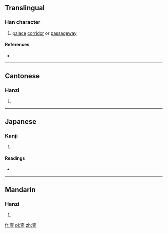 {{also|壼}}
==Translingual==

===Han character===
{{Han char|rn=33|rad=士|as=08|sn=11|four=|canj=土月一金 (GBMC), X土月一金 (XGBMC)|ids=⿳[[士]][[冖]][[亚]]}}

# [[palace]] [[corridor]] or [[passageway]]

====References====
* {{Han ref|kx=0243.091|hdz=10458.060|uh=58F8|ud=22776}}

----

==Cantonese==

===Hanzi===
{{yue-hanzi|jyut=[[kwan2]]|y=kwan2}}

# {{defn|lang=yue|sort=士08}}

----

==Japanese==

===Kanji===
{{ja-kanji|grade=|rs=士08}}

# {{defn|lang=ja|sort=士08}}

====Readings====
* {{ja-readings|on=[[こん]] (kon)|kun=[[へやのつろ]] (heyanotsuro), [[おく]] (oku)}}

----

==Mandarin==

===Hanzi===
{{cmn-hanzi|tra=壼|pin=[[kǔn]] ([[kun3]])|wg=k'un<sup>3</sup>}}

# {{defn|lang=cmn|sort=士08}}

[[fr:壸]]
[[pl:壸]]
[[zh:壸]]